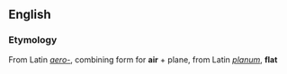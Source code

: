 ==English==
===Etymology===
From Latin ''[[aero-]]'', combining form for '''air''' + plane, from Latin ''[[planum]]'', '''flat'''
{{Template:Aeroplane Airplane}}
<!--To edit the rest of this page, you may go to http://en.wiktionary.org/w/wiki.phtml?title=Template:Aeroplane_Airplane&action=edit 
-->